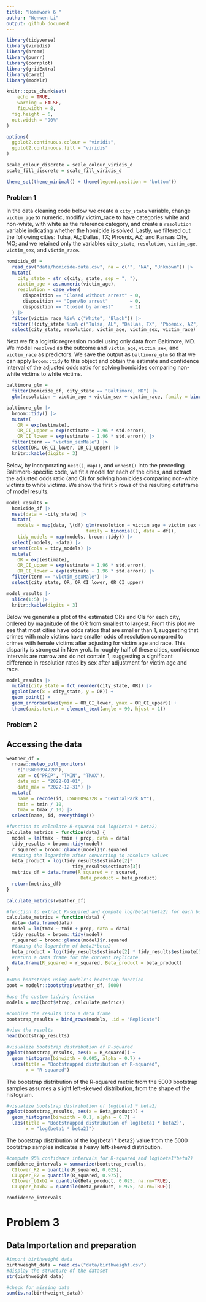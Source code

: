```yaml
---
title: "Homework 6 "
author: "Wenwen Li"
output: github_document
---
```


```r
library(tidyverse)
library(viridis)
library(broom)
library(purrr)
library(corrplot)
library(gridExtra)
library(caret)
library(modelr)

knitr::opts_chunk$set(
	echo = TRUE,
	warning = FALSE,
	fig.width = 8, 
  fig.height = 6,
  out.width = "90%"
)

options(
  ggplot2.continuous.colour = "viridis",
  ggplot2.continuous.fill = "viridis"
)

scale_colour_discrete = scale_colour_viridis_d
scale_fill_discrete = scale_fill_viridis_d

theme_set(theme_minimal() + theme(legend.position = "bottom"))
```
### Problem 1

In the data cleaning code below we create a `city_state` variable, change `victim_age` to numeric, modifiy victim_race to have categories white and non-white, with white as the reference category, and create a `resolution` variable indicating whether the homicide is solved. Lastly, we filtered out the following cities: Tulsa, AL; Dallas, TX; Phoenix, AZ; and Kansas City, MO; and we retained only the variables `city_state`, `resolution`, `victim_age`, `victim_sex`, and `victim_race`.

```r
homicide_df = 
  read_csv("data/homicide-data.csv", na = c("", "NA", "Unknown")) |> 
  mutate(
    city_state = str_c(city, state, sep = ", "),
    victim_age = as.numeric(victim_age),
    resolution = case_when(
      disposition == "Closed without arrest" ~ 0,
      disposition == "Open/No arrest"        ~ 0,
      disposition == "Closed by arrest"      ~ 1)
  ) |> 
  filter(victim_race %in% c("White", "Black")) |> 
  filter(!(city_state %in% c("Tulsa, AL", "Dallas, TX", "Phoenix, AZ", "Kansas City, MO"))) |> 
  select(city_state, resolution, victim_age, victim_sex, victim_race)
```

Next we fit a logistic regression model using only data from Baltimore, MD. We model `resolved` as the outcome and `victim_age`, `victim_sex`, and `victim_race` as predictors. We save the output as `baltimore_glm` so that we can apply `broom::tidy` to this object and obtain the estimate and confidence interval of the adjusted odds ratio for solving homicides comparing non-white victims to white victims.

```r
baltimore_glm = 
  filter(homicide_df, city_state == "Baltimore, MD") |> 
  glm(resolution ~ victim_age + victim_sex + victim_race, family = binomial(), data = _)

baltimore_glm |> 
  broom::tidy() |> 
  mutate(
    OR = exp(estimate), 
    OR_CI_upper = exp(estimate + 1.96 * std.error),
    OR_CI_lower = exp(estimate - 1.96 * std.error)) |> 
  filter(term == "victim_sexMale") |> 
  select(OR, OR_CI_lower, OR_CI_upper) |>
  knitr::kable(digits = 3)
```

Below, by incorporating `nest()`, `map()`, and `unnest()` into the preceding Baltimore-specific code, we fit a model for each of the cities, and extract the adjusted odds ratio (and CI) for solving homicides comparing non-white victims to white victims. We show the first 5 rows of the resulting dataframe of model results.

```r
model_results = 
  homicide_df |> 
  nest(data = -city_state) |> 
  mutate(
    models = map(data, \(df) glm(resolution ~ victim_age + victim_sex + victim_race, 
                             family = binomial(), data = df)),
    tidy_models = map(models, broom::tidy)) |> 
  select(-models, -data) |> 
  unnest(cols = tidy_models) |> 
  mutate(
    OR = exp(estimate), 
    OR_CI_upper = exp(estimate + 1.96 * std.error),
    OR_CI_lower = exp(estimate - 1.96 * std.error)) |> 
  filter(term == "victim_sexMale") |> 
  select(city_state, OR, OR_CI_lower, OR_CI_upper)

model_results |>
  slice(1:5) |> 
  knitr::kable(digits = 3)
```

Below we generate a plot of the estimated ORs and CIs for each city, ordered by magnitude of the OR from smallest to largest. From this plot we see that most cities have odds ratios that are smaller than 1, suggesting that crimes with male victims have smaller odds of resolution compared to crimes with female victims after adjusting for victim age and race. This disparity is strongest in New yrok. In roughly half of these cities, confidence intervals are narrow and do not contain 1, suggesting a significant difference in resolution rates by sex after adjustment for victim age and race. 

```r
model_results |> 
  mutate(city_state = fct_reorder(city_state, OR)) |> 
  ggplot(aes(x = city_state, y = OR)) + 
  geom_point() + 
  geom_errorbar(aes(ymin = OR_CI_lower, ymax = OR_CI_upper)) + 
  theme(axis.text.x = element_text(angle = 90, hjust = 1))
```
### Problem 2
## Accessing the data
```r
weather_df = 
  rnoaa::meteo_pull_monitors(
    c("USW00094728"),
    var = c("PRCP", "TMIN", "TMAX"), 
    date_min = "2022-01-01",
    date_max = "2022-12-31") |>
  mutate(
    name = recode(id, USW00094728 = "CentralPark_NY"),
    tmin = tmin / 10,
    tmax = tmax / 10) |>
  select(name, id, everything())
```

```r
#function to calculate R-squared and log(beta1 * beta2)
calculate_metrics = function(data) {
  model = lm(tmax ~ tmin + prcp, data = data)
  tidy_results = broom::tidy(model)
  r_squared = broom::glance(model)$r.squared
  #taking the logarithm after converting to absolute values
  beta_product = log(tidy_results$estimate[2]*
                        tidy_results$estimate[3])
  metrics_df = data.frame(R_squared = r_squared,
                           Beta_product = beta_product)
  return(metrics_df)
}

calculate_metrics(weather_df)

```

```r
#function to extract R-squared and compute log(beta1*beta2) for each bootstrap replicate
calculate_metrics = function(data) {
  data= data.frame(data)
  model = lm(tmax ~ tmin + prcp, data = data)
  tidy_results = broom::tidy(model)
  r_squared = broom::glance(model)$r.squared
  #taking the logarithm of beta1*beta2
  beta_product = log(tidy_results$estimate[2] * tidy_results$estimate[3])
  #return a data frame for the current replicate
  data.frame(R_squared = r_squared, Beta_product = beta_product)
}

#5000 bootstraps using modelr's bootstrap function
boot = modelr::bootstrap(weather_df, 5000)

#use the custom tidying function
models = map(boot$strap, calculate_metrics)

#combine the results into a data frame
bootstrap_results = bind_rows(models, .id = "Replicate")

#view the results
head(bootstrap_results)
```

```r
#visualize bootstrap distribution of R-squared
ggplot(bootstrap_results, aes(x = R_squared)) +
  geom_histogram(binwidth = 0.005, alpha = 0.7) +
  labs(title = "Bootstrapped distribution of R-squared",
       x = "R-squared")
```

The bootstrap distribution of the R-squared metric from the 5000 bootstrap samples assumes a slight left-skewed distribution, from the shape of the histogram.  


```r
#visualize bootstrap distribution of log(beta1 * beta2)
ggplot(bootstrap_results, aes(x = Beta_product)) +
  geom_histogram(binwidth = 0.1, alpha = 0.7) +
  labs(title = "Bootstrapped distribution of log(beta1 * beta2)",
       x = "log(beta1 * beta2)")

```

The bootstrap distribution of the log(beta1 * beta2) value from the 5000 bootstrap samples indicates a heavy left-skewed distribution.   


```r
#compute 95% confidence intervals for R-squared and log(beta1*beta2)
confidence_intervals = summarize(bootstrap_results,
  CIlower_R2 = quantile(R_squared, 0.025),
  CIupper_R2 = quantile(R_squared, 0.975),
  CIlower_b1xb2 = quantile(Beta_product, 0.025, na.rm=TRUE),
  CIupper_b1xb2 = quantile(Beta_product, 0.975, na.rm=TRUE)) 

confidence_intervals

```

# Problem 3
## Data Importation and preparation

```r
#import birthweight data
birthweight_data = read.csv("data/birthweight.csv")
#display the structure of the dataset
str(birthweight_data)
```

```r
#check for missing data
sum(is.na(birthweight_data))
```
